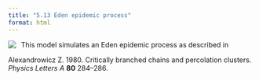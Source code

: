 ```yaml
---
title: "5.13 Eden epidemic process"
format: html
---
```


[![](5.13-edenEpidemic.png)](5.13-edenEpidemic.nlogo){style="float:left; margin-right:10px; margin-bottom:5px;"} This model simulates an Eden epidemic process as described in

Alexandrowicz Z. 1980. Critically branched chains and percolation clusters. _Physics Letters A_ **80** 284–286.